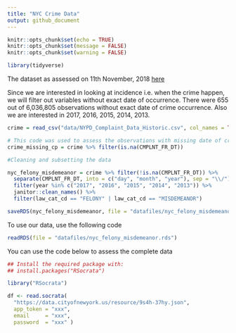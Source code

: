 ```yaml
---
title: "NYC Crime Data"
output: github_document
---
```


```r
knitr::opts_chunk$set(echo = TRUE)
knitr::opts_chunk$set(message = FALSE)
knitr::opts_chunk$set(warning = FALSE)
```

```r
library(tidyverse)
```

The dataset as assessed on 11th November, 2018 [here](https://data.cityofnewyork.us/Public-Safety/NYPD-Complaint-Data-Historic/qgea-i56i)

Since we are interested in looking at incidence i.e. when the crime happen, we will filter out variables without exact date of occurrence. There were 655 out of 6,036,805 observations without exact date of crime occurrence. Also we are interested in 2017, 2016, 2015, 2014, 2013. 

```r
crime = read_csv("data/NYPD_Complaint_Data_Historic.csv", col_names = TRUE) 

# This code was used to assess the observations with missing date of crime occurrence
crime_missing_cp = crime %>% filter(is.na(CMPLNT_FR_DT))

#Cleaning and subsetting the data

nyc_felony_misdemeanor = crime %>% filter(!is.na(CMPLNT_FR_DT)) %>%
  separate(CMPLNT_FR_DT, into = c("day", "month", "year"), sep = "\\/") %>% 
  filter(year %in% c("2017", "2016", "2015", "2014", "2013")) %>% 
  janitor::clean_names() %>% 
  filter(law_cat_cd == "FELONY" | law_cat_cd == "MISDEMEANOR")

saveRDS(nyc_felony_misdemeanor, file = "datafiles/nyc_felony_misdemeanor.rds")

```

To use our data, use the following code

```r

readRDS(file = "datafiles/nyc_felony_misdemeanor.rds")
```

You can use the code below to assess the complete data

```r
## Install the required package with:
## install.packages("RSocrata")

library("RSocrata")

df <- read.socrata(
  "https://data.cityofnewyork.us/resource/9s4h-37hy.json",
  app_token = "xxx",
  email     = "xxx",
  password  = "xxx" )
```

